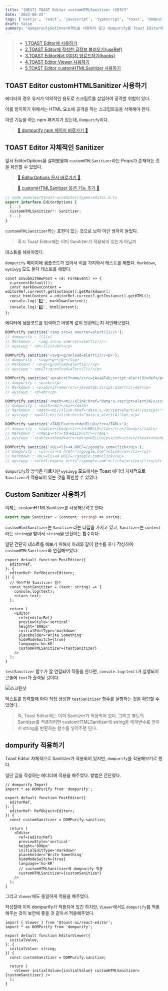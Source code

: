 ```yaml
---
title: "[NEXT] TOAST Editor customHTMLSanitizer 사용하기"
date: '2023-08-25'
tags: ['nextjs', 'react', 'javascript', 'typescript', 'toast', 'dompurify']
draft: false
summary: "dangeroulySetInnerHTML을 사용하지 않고 dompurify를 Toast Editor에 적용해보자."
---
```


> - [1.TOAST Editor에 사용하기](https://nostrss.github.io/2023-08-25/146-toast-next-1)
> - [2.TOAST Editor에 작성한 글정보 불러오기(useRef)](https://nostrss.github.io/2023-08-25/147-toast-next-2)
> - [3.TOAST Editor에서 이미지 업로드하기(hooks)](https://nostrss.github.io/2023-08-25/148-toast-next-3)
> - [4.TOAST Editor Viewer 사용하기](https://nostrss.github.io/2023-08-25/149-toast-next-4)
> - [5.TOAST Editor customHTMLSanitizer 사용하기](https://nostrss.github.io/2023-08-25/150-toast-next-5)

## TOAST Editor customHTMLSanitizer 사용하기

에디터의 경우 유저가 악의적인 용도로 스크립트를 삽입하여 공격할 위험이 있다.

이를 방지하기 위해서는 HTML 요소에 공격을 하는 스크립트등을 삭제해야 한다.

이런 기능을 하는 npm 패키지가 있는데, `Dompurify`이다.

> [🔗 dompurify npm 페이지 바로가기 🔗](https://www.npmjs.com/package/dompurify?activeTab=readme)

## TOAST Editor 자체적인 Sanitizer

앞서 EditorOptions을 살펴봤을때 `customHTMLSanitizer`라는 Props가 존재하는 것을 확인할 수 있었다.

> [🔗 EditorOptions 문서 바로가기 🔗](https://nhn.github.io/tui.editor/latest/ToastUIEditorCore)

> [🔗 customHTMLSanitizer 옵션 기능 추가 🔗](https://ui.toast.com/weekly-pick/ko_monthly_202004)

```ts
// node_modules/@toast-ui/editor/types/editor.d.ts
export interface EditorOptions {
  (...)
  customHTMLSanitizer?: Sanitizer;
  (...)
}
```

`customHTMLSanitizer`라는 표현이 있는 것으로 보아 이런 생각이 들었다.

> 혹시 Toast Editor에는 이미 Sanitizer가 적용되어 있는게 아닐까

테스트를 해봐야겠다.

`dompurify` 페이지에 샘플코드가 있어서 이를 가져와서 테스트를 해봤다.
`Markdown`, `wysiwyg` 모드 둘다 테스트를 해봤다.

```tsx
const onSubmitNewPost = (e: FormEvent) => {
  e.preventDefault();
  const markDownContent = editorRef.current?.getInstance().getMarkdown();
  const htmlContent = editorRef.current?.getInstance().getHTML();
  console.log('1️⃣', markDownContent);
  console.log('2️⃣', htmlContent);
};
```

에디터에 샘플코드를 입력하고 어떻게 값이 반환되는지 확인해보았다.

```javascript
DOMPurify.sanitize('<img src=x onerror=alert(1)//>');
// dompurify : ![](x)
// Markdown :  <img src=x onerror=alert(1)//>
// wysiwyg : <p>![](x)<br></p>

DOMPurify.sanitize('<svg><g/onload=alert(2)//<p>');
// dompurify : <svg><g></g></svg>
// Markdown : <svg><g/onload=alert(2)//<p>
// wysiwyg : <p>&lt;g/onload=alert(2)//</p>

DOMPurify.sanitize('<p>abc<iframe//src=jAva&Tab;script:alert(3)>def</p>');
// dompurify : <p>abc</p>
// Markdown : <p>abc<iframe//src=jAva&Tab;script:alert(3)>def</p>
// wysiwyg : <p>abc</p>

DOMPurify.sanitize('<math><mi//xlink:href="data:x,<script>alert(4)</script>">');
// dompurify : <math><mi></mi></math>
// Markdown : <math><mi//xlink:href="data:x,<script>alert(4)</script>">
// wysiwyg : <p>&lt;mi//xlink:href="data:x,alert(4)"&gt;</p>

DOMPurify.sanitize('<TABLE><tr><td>HELLO</tr></TABL>');
// dompurify : <table><tbody><tr><td>HELLO</td></tr></tbody></table>
// Markdown : <TABLE><tr><td>HELLO</tr></TABL>
// wysiwyg : <table><thead><tr><td><p>HELLO</p></td></tr></thead><tbody><tr></tr></tbody></table>

DOMPurify.sanitize('<UL><li><A HREF=//google.com>click</UL>');
// dompurify : <ul><li><a href="//google.com">click</a></li></ul>
// Markdown : <UL><li><A HREF=//google.com>click</UL>
// wysiwyg : <ul><li><p><a href="//google.com">click</a></p></li></ul>
```

`dompurify`와 방식은 다르지만 `wysiwyg` 모드에서는 Toast 에디터 자체적으로 `Sanitizer`가 적용되어 있는 것을 확인할 수 있었다.

## Custom Sanitizer 사용하기

이제는 customHTMLSanitizer를 사용해보려고 한다.

```ts
export type Sanitizer = (content: string) => string;
```

`customHtmlSanitizer`는 `Sanitizer`라는 타입을 가지고 있고, `Sanitizer`는 `content`라는 `string`을 받아서 `string`을 반환하는 함수이다.

일단 간단히 테스트를 해보기 위해서 아래와 같이 함수를 하나 작성하여 `customHTMLSanitizer`와 연결해보았다.

```tsx
export default function PostEditor({
  editorRef,
}: {
  editorRef: RefObject<Editor>;
}) {
  // 테스트용 Sanitizer 함수
  const testSanitizer = (text: string) => {
    console.log(text);
    return text;
  };

  return (
    <Editor
      ref={editorRef}
      previewStyle='vertical'
      height='800px'
      initialEditType='markdown'
      placeholder='Write Something'
      hideModeSwitch={true}
      language='ko-KR'
      customHTMLSanitizer={testSanitizer}
    />
  );
}
```

`testSanitizer` 함수가 잘 연결되어 작동을 한다면, `console.log(text)`가 실행되어 콘솔에 `text`가 출력될 것이다.

![스크린샷](https://github.com/nostrss/nostrss.github.io/assets/56717167/b5a15924-3b87-4089-9cad-92dcd7daba24)

텍스트를 입력할때 마다 직접 생성한 `testSanitizer` 함수를 실행하는 것을 확인할 수 있었다.

> 즉, Toast Editor에는 이미 Sanitizer가 적용되어 있다. 그리고 별도의 Sanitizer를 적용하려면 customHTMLSanitizer에 string을 매개변수로 받아서 string을 반환하는 함수를 넣어주면 된다.

## dompurify 적용하기

Toast Editor 자체적으로 Sanitizer가 적용되어 있지만, `dompurify`를 적용해보기로 했다.

일단 글을 작성하는 에디터에 적용을 해주었다. 방법은 간단했다.

```tsx
// dompurify Import
import * as DOMPurify from 'dompurify';

export default function PostEditor({
  editorRef,
}: {
  editorRef: RefObject<Editor>;
}) {
  const customSanitizer = DOMPurify.sanitize;

  return (
    <Editor
      ref={editorRef}
      previewStyle='vertical'
      height='800px'
      initialEditType='markdown'
      placeholder='Write Something'
      hideModeSwitch={true}
      language='ko-KR'
      // customHTMLSanitizer에 dompurify 적용
      customHTMLSanitizer={customSanitizer}
    />
  );
}
```

그리고 `Viewer`에도 동일하게 적용을 해주었다.

작성할때 이미 dompurify가 적용되어 있긴 하지만, `Viewer`에서도 `dompurify`를 적용해주는 것이 보안에 좋을 것 같아서 적용해주었다.

```tsx
import { Viewer } from '@toast-ui/react-editor';
import * as DOMPurify from 'dompurify';

export default function EditorViewer({
  initialValue,
}: {
  initialValue: string;
}) {
  const customSanitizer = DOMPurify.sanitize;

  return (
    <Viewer initialValue={initialValue} customHTMLSanitizer={customSanitizer} />
  );
}
```
